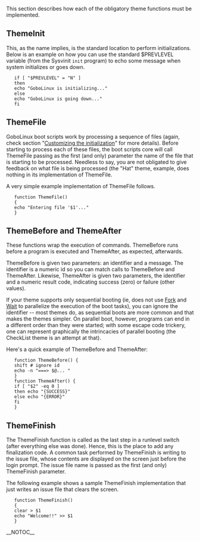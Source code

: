 {{ToC}}

This section describes how each of the obligatory theme functions must be implemented.

==  ThemeInit ==

This, as the name implies, is the standard location to perform initializations. Below is an example on how you can use the standard $PREVLEVEL variable (from the Sysvinit <code>init</code> program) to echo some message when system initializes or goes down.


    if [ "$PREVLEVEL" = "N" ] 
    then 
    echo "GoboLinux is initializing..." 
    else 
    echo "GoboLinux is going down..." 
    fi 


==  ThemeFile ==

GoboLinux boot scripts work by processing a sequence of files (again, check section "[[Customizing the initialization]]" for more details). Before starting to process each of these files, the boot scripts core will call ThemeFile passing as the first (and only) parameter the name of the file that is starting to be processed. Needless to say, you are not obligated to give feedback on what file is being processed (the "Hat" theme, example, does nothing in its implementation of ThemeFile.

A very simple example implementation of ThemeFile follows.


    function ThemeFile() 
    { 
    echo "Entering file '$1'..." 
    } 


==  ThemeBefore and ThemeAfter ==

These functions wrap the execution of commands. ThemeBefore runs before a program is executed and ThemeAfter, as expected, afterwards.

ThemeBefore is given two parameters: an identifier and a message. The identifier is a numeric id so you can match calls to ThemeBefore and ThemeAfter. Likewise, ThemeAfter is given two parameters, the identifier and a numeric result code, indicating success (zero) or failure (other values).

If your theme supports only sequential booting (ie, does not use [[Fork]] and [[Wait]] to parallelize the execution of the boot tasks), you can ignore the identifier -- most themes do, as sequential boots are more common and that makes the themes simpler. On parallel boot, however, programs can end in a different order than they were started; with some escape code trickery, one can represent graphically the intrincacies of parallel booting (the CheckList theme is an attempt at that).

Here's a quick example of ThemeBefore and ThemeAfter:


    function ThemeBefore() { 
    shift # ignore id 
    echo -n "===> $@... " 
    } 
    function ThemeAfter() { 
    if [ "$2" -eq 0 ] 
    then echo "{SUCCESS}" 
    else echo "{ERROR}" 
    fi 
    } 


==  ThemeFinish ==

The ThemeFinish function is called as the last step in a runlevel switch (after everything else was done). Hence, this is the place to add any finalization code. A common task performed by ThemeFinish is writing to the issue file, whose contents are displayed on the screen just before the login prompt. The issue file name is passed as the first (and only) ThemeFinish parameter.

The following example shows a sample ThemeFinish implementation that just writes an issue file that clears the screen.


    function ThemeFinish() 
    { 
    clear > $1 
    echo "Welcome!!" >> $1 
    } 


{{Handbook}}

__NOTOC__

